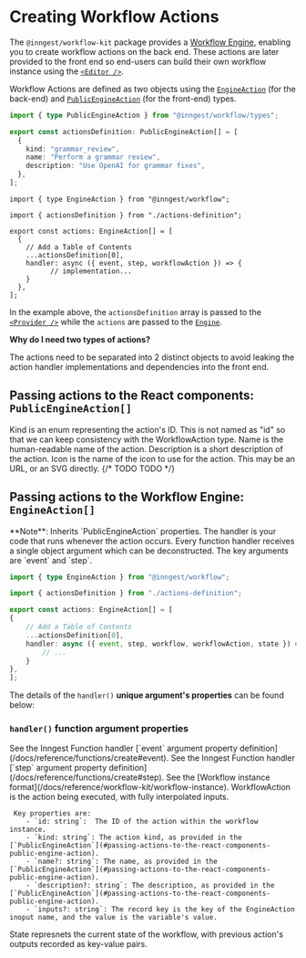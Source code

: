 

# Creating Workflow Actions

The `@inngest/workflow-kit` package provides a [Workflow Engine](/docs/reference/workflow-kit/engine), enabling you to create workflow actions on the back end. These actions are later provided to the front end so end-users can build their own workflow instance using the [`<Editor />`](/docs/reference/workflow-kit/components-api).

Workflow Actions are defined as two objects using the [`EngineAction`](#passing-actions-to-the-workflow-engine-engine-action) (for the back-end) and [`PublicEngineAction`](#passing-actions-to-the-react-components-public-engine-action) (for the front-end) types.

<CodeGroup>


```ts {{ title: "src/inngest/actions-definition.ts" }}
import { type PublicEngineAction } from "@inngest/workflow/types";

export const actionsDefinition: PublicEngineAction[] = [
  {
    kind: "grammar_review",
    name: "Perform a grammar review",
    description: "Use OpenAI for grammar fixes",
  },
];

```


```tsx {{ title: "src/inngest/actions.ts" }}
import { type EngineAction } from "@inngest/workflow";

import { actionsDefinition } from "./actions-definition";

export const actions: EngineAction[] = [
  {
    // Add a Table of Contents
    ...actionsDefinition[0],
    handler: async ({ event, step, workflowAction }) => {
	      // implementation...
    }
  },
];
```

</CodeGroup>

In the example above, the `actionsDefinition` array is passed to the [`<Provider />`](/docs/reference/workflow-kit/components-api) while the `actions` are passed to the [`Engine`](/docs/reference/workflow-kit/engine).

<Callout>

**Why do I need two types of actions?**

The actions need to be separated into 2 distinct objects to avoid leaking the action handler implementations and dependencies into the front end.

</Callout>

## Passing actions to the React components: `PublicEngineAction[]`

<Properties>
  <Property name="kind" type="string" required>
     Kind is an enum representing the action's ID.  This is not named as "id" so that we can keep consistency with the WorkflowAction type.
  </Property>
  <Property name="name" type="string" required>
     Name is the human-readable name of the action.
  </Property>
  <Property name="description" type="string">
     Description is a short description of the action.
  </Property>
  <Property name="icon" type="string">
     Icon is the name of the icon to use for the action.  This may be an URL, or an SVG directly.
  </Property>
  {/* <Property name="inputs" type="object">
     TODO
  </Property>
  <Property name="outputs" type="object">
     TODO
  </Property> */}
</Properties>

## Passing actions to the Workflow Engine: `EngineAction[]`

<Callout>
**Note**: Inherits `PublicEngineAction` properties.
</Callout>

<Properties>
  <Property name="handler" type="function" version="v0.0.1+">
    The handler is your code that runs whenever the action occurs. Every function handler receives a single object argument which can be deconstructed. The key arguments are `event` and `step`.
  </Property>
</Properties>

```ts {{ title: "src/inngest/actions.ts" }}
import { type EngineAction } from "@inngest/workflow";

import { actionsDefinition } from "./actions-definition";

export const actions: EngineAction[] = [
{
    // Add a Table of Contents
    ...actionsDefinition[0],
    handler: async ({ event, step, workflow, workflowAction, state }) => {
        // ...
    }
},
];
```

The details of the `handler()` **unique argument's properties** can be found below:

### `handler()` function argument properties

<Properties>
  <Property name="event" type="TriggerEvent" version="v0.0.1+">
    See the Inngest Function handler [`event` argument property definition](/docs/reference/functions/create#event).
  </Property>
  <Property name="step" type="Step" version="v0.0.1+">
    See the Inngest Function handler [`step` argument property definition](/docs/reference/functions/create#step).
  </Property>
  <Property name="workflow" type="Workflow" version="v0.0.1+">
    See the [Workflow instance format](/docs/reference/workflow-kit/workflow-instance).
  </Property>
  <Property name="workflowAction" type="WorkflowAction" version="v0.0.1+">
     WorkflowAction is the action being executed, with fully interpolated inputs.

     Key properties are:
        - `id: string`:  The ID of the action within the workflow instance.
        - `kind: string`: The action kind, as provided in the [`PublicEngineAction`](#passing-actions-to-the-react-components-public-engine-action).
        - `name?: string`: The name, as provided in the [`PublicEngineAction`](#passing-actions-to-the-react-components-public-engine-action).
        - `description?: string`: The description, as provided in the [`PublicEngineAction`](#passing-actions-to-the-react-components-public-engine-action).
        - `inputs?: string`: The record key is the key of the EngineAction inoput name, and the value is the variable's value.
  </Property>
  <Property name="state" type="object" version="v0.0.1+">
    State represnets the current state of the workflow, with previous action's outputs recorded as key-value pairs.
  </Property>
</Properties>


